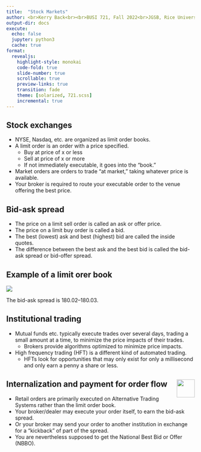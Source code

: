 ```yaml
---
title:  "Stock Markets"
author: <br>Kerry Back<br><br>BUSI 721, Fall 2022<br>JGSB, Rice University
output-dir: docs
execute:
  echo: false
  jupyter: python3
  cache: true
format: 
  revealjs:
    highlight-style: monokai
    code-fold: true
    slide-number: true
    scrollable: true
    preview-links: true
    transition: fade
    theme: [solarized, 721.scss]
    incremental: true
---
```


## Stock exchanges

- NYSE, Nasdaq, etc. are organized as limit order books.
- A limit order is an order with a price specified.
  - Buy at price of x or less
  - Sell at price of x or more
  - If not immediately executable, it goes into the "book."
- Market orders are orders to trade "at market," taking whatever price is available.
- Your broker is required to route your executable order to the venue offering the best price.

## Bid-ask spread

- The price on a limit sell order is called an ask or offer price.
- The price on a limit buy order is called a bid.
- The best (lowest) ask and best (highest) bid are called the inside quotes.
- The difference between the best ask and the best bid is called the bid-ask spread or bid-offer spread.

## Example of a limit orer book


![](images/LOB.png)


The bid-ask spread is 180.02--180.03.




## Institutional trading

- Mutual funds etc. typically execute trades over several days, trading a small amount at a time, to minimize the price impacts of their trades.
  - Brokers provide algorithms optimized to minimize price impacts.
- High frequency trading (HFT) is a different kind of automated trading.
  - HFTs look for opportunities that may only exist for only a millisecond and only earn a penny a share or less.


## Internalization and payment for order flow <a href="https://www.youtube.com/embed/2HSWM3fKldY"><img src="images/youtube2.jpg" style="height:0.5in;" align="right"></a>


- Retail orders are primarily executed on  Alternative Trading Systems rather than the limit order book.
- Your broker/dealer may execute your order itself, to earn the bid-ask spread.
- Or your broker may send your order to another institution in exchange for a "kickback" of part of the spread.
- You are nevertheless supposed to get the National Best Bid or Offer (NBBO).





